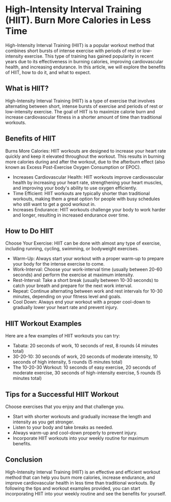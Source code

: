 # High-Intensity Interval Training (HIIT). Burn More Calories in Less Time


High-Intensity Interval Training (HIIT) is a popular workout method that combines short bursts of intense exercise with periods of rest or low-intensity exercise. This type of training has gained popularity in recent years due to its effectiveness in burning calories, improving cardiovascular health, and increasing endurance. In this article, we will explore the benefits of HIIT, how to do it, and what to expect.

## What is HIIT?
High-Intensity Interval Training (HIIT) is a type of exercise that involves alternating between short, intense bursts of exercise and periods of rest or low-intensity exercise. The goal of HIIT is to maximize calorie burn and increase cardiovascular fitness in a shorter amount of time than traditional workouts.

## Benefits of HIIT
Burns More Calories: HIIT workouts are designed to increase your heart rate quickly and keep it elevated throughout the workout. This results in burning more calories during and after the workout, due to the afterburn effect (also known as Excess Post-Exercise Oxygen Consumption or EPOC).

- Increases Cardiovascular Health: HIIT workouts improve cardiovascular health by increasing your heart rate, strengthening your heart muscles, and improving your body's ability to use oxygen efficiently.
- Time Efficient: HIIT workouts are typically shorter than traditional workouts, making them a great option for people with busy schedules who still want to get a good workout in.
- Increases Endurance: HIIT workouts challenge your body to work harder and longer, resulting in increased endurance over time.

## How to Do HIIT
Choose Your Exercise: HIIT can be done with almost any type of exercise, including running, cycling, swimming, or bodyweight exercises.

- Warm-Up: Always start your workout with a proper warm-up to prepare your body for the intense exercise to come.
- Work-Interval: Choose your work-interval time (usually between 20-60 seconds) and perform the exercise at maximum intensity.
- Rest-Interval: Take a short break (usually between 10-30 seconds) to catch your breath and prepare for the next work interval.
- Repeat: Continue alternating between work and rest intervals for 10-30 minutes, depending on your fitness level and goals.
- Cool Down: Always end your workout with a proper cool-down to gradually lower your heart rate and prevent injury.

## HIIT Workout Examples
Here are a few examples of HIIT workouts you can try:

- Tabata: 20 seconds of work, 10 seconds of rest, 8 rounds (4 minutes total)
- 30-20-10: 30 seconds of work, 20 seconds of moderate intensity, 10 seconds of high intensity, 5 rounds (5 minutes total)
- The 10-20-30 Workout: 10 seconds of easy exercise, 20 seconds of moderate exercise, 30 seconds of high-intensity exercise, 5 rounds (5 minutes total)

## Tips for a Successful HIIT Workout
Choose exercises that you enjoy and that challenge you.

- Start with shorter workouts and gradually increase the length and intensity as you get stronger.
- Listen to your body and take breaks as needed.
- Always warm-up and cool-down properly to prevent injury.
- Incorporate HIIT workouts into your weekly routine for maximum benefits.

## Conclusion
High-Intensity Interval Training (HIIT) is an effective and efficient workout method that can help you burn more calories, increase endurance, and improve cardiovascular health in less time than traditional workouts. By following the tips and workout examples provided, you can start incorporating HIIT into your weekly routine and see the benefits for yourself.